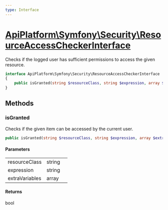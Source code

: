 ```yaml
---
type: Interface
---
```


# [ApiPlatform\Symfony\Security\ResourceAccessCheckerInterface](/docs/reference/Symfony/Security/ResourceAccessCheckerInterface)

Checks if the logged user has sufficient permissions to access the given resource.


```php
interface ApiPlatform\Symfony\Security\ResourceAccessCheckerInterface
{
    public isGranted(string $resourceClass, string $expression, array $extraVariables): bool
}
```
## Methods

### isGranted

Checks if the given item can be accessed by the current user.

```php
public isGranted(string $resourceClass, string $expression, array $extraVariables): bool
```

#### Parameters

<table><tbody>
<tr><td>resourceClass</td><td>string</td><td></td></tr><tr><td>expression</td><td>string</td><td></td></tr><tr><td>extraVariables</td><td>array</td><td></td></tr>
</tbody>
</table>

#### Returns

bool
